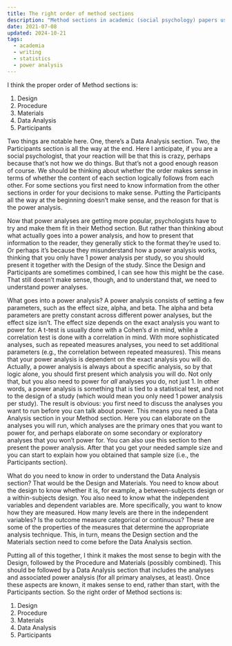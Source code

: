 ```yaml
---
title: The right order of method sections
description: "Method sections in academic (social psychology) papers usually consist of the following sections: Participants, Design, Procedure, and Materials. They also tend to be presented in this order. But is this the right order? I don't think so."
date: 2021-07-08
updated: 2024-10-21
tags:
  - academia
  - writing
  - statistics
  - power analysis
---
```


I think the proper order of Method sections is:

1.  Design
2.  Procedure
3.  Materials
4.  Data Analysis
5.  Participants

Two things are notable here. One, there's a Data Analysis section. Two, the Participants section is all the way at the end. Here I anticipate, if you are a social psychologist, that your reaction will be that this is crazy, perhaps because that's not how we do things. But that's not a good enough reason of course. We should be thinking about whether the order makes sense in terms of whether the content of each section logically follows from each other. For some sections you first need to know information from the other sections in order for your decisions to make sense. Putting the Participants all the way at the beginning doesn't make sense, and the reason for that is the power analysis.

Now that power analyses are getting more popular, psychologists have to try and make them fit in their Method section. But rather than thinking about what actually goes into a power analysis, and how to present that information to the reader, they generally stick to the format they're used to. Or perhaps it's because they misunderstand how a power analysis works, thinking that you only have 1 power analysis per study, so you should present it together with the Design of the study. Since the Design and Participants are sometimes combined, I can see how this might be the case. That still doesn't make sense, though, and to understand that, we need to understand power analyses.

What goes into a power analysis? A power analysis consists of setting a few parameters, such as the effect size, alpha, and beta. The alpha and beta parameters are pretty constant across different power analyses, but the effect size isn't. The effect size depends on the exact analysis you want to power for. A t-test is usually done with a Cohen's *d* in mind, while a correlation test is done with a correlation in mind. With more sophisticated analyses, such as repeated measures analyses, you need to set additional parameters (e.g., the correlation between repeated measures). This means that your power analysis is dependent on the exact analysis you will do. Actually, a power analysis is always about a specific analysis, so by that logic alone, you should first present which analysis you will do. Not only that, but you also need to power for *all* analyses you do, not just 1. In other words, a power analysis is something that is tied to a statistical test, and not to the design of a study (which would mean you only need 1 power analysis per study). The result is obvious: you first need to discuss the analyses you want to run before you can talk about power. This means you need a Data Analysis section in your Method section. Here you can elaborate on the analyses you will run, which analyses are the primary ones that you want to power for, and perhaps elaborate on some secondary or exploratory analyses that you won't power for. You can also use this section to then present the power analysis. After that you get your needed sample size and you can start to explain how you obtained that sample size (i.e., the Participants section).

What do you need to know in order to understand the Data Analysis section? That would be the Design and Materials. You need to know about the design to know whether it is, for example, a between-subjects design or a within-subjects design. You also need to know what the independent variables and dependent variables are. More specifically, you want to know how they are measured. How many levels are there in the independent variables? Is the outcome measure categorical or continuous? These are some of the properties of the measures that determine the appropriate analysis technique. This, in turn, means the Design section and the Materials section need to come before the Data Analysis section.

Putting all of this together, I think it makes the most sense to begin with the Design, followed by the Procedure and Materials (possibly combined). This should be followed by a Data Analysis section that includes the analyses and associated power analysis (for all primary analyses, at least). Once these aspects are known, it makes sense to end, rather than start, with the Participants section. So the right order of Method sections is:

1.  Design
2.  Procedure
3.  Materials
4.  Data Analysis
5.  Participants
